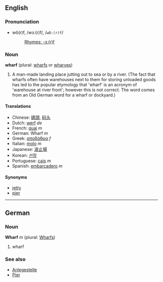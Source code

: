 ==English==
=== Pronunciation ===
*wô(r)f, /wɔː(r)f/, /<tt>wO:(r)f</tt>/
*:[[Rhymes:English:-ɔː(r)f|Rhymes: -ɔː(r)f]]

===Noun===
'''wharf''' (plural: [[wharfs]] or [[wharves]])

# A man-made landing place jutting out to sea or by a river. (The fact that wharfs often have warehouses next to them for storing unloaded goods has led to the popular etymology that 'wharf' is an acronym of 'warehouse at river front'; however this is not correct. The word comes from an Old German word for a wharf or dockyard.)

====Translations====
*Chinese: [[碼頭]], [[码头]]
*Dutch: [[werf]] ''de''
*French: [[quai]] ''m''
*German: Wharf ''m''
*Greek: [[αποβάθρα]] ''f''
*Italian: [[molo]] ''m''
*Japanese: [[波止場]]
*Korean: [[선창]]
*Portuguese: [[cais]] ''m''
*Spanish: [[embarcadero]] ''m''

====Synonyms====
*[[jetty]]
*[[pier]]

----

==German==
===Noun===
'''Wharf''' ''m'' (plural: [[Wharfs]])

# wharf

===See also===
*[[Anlegestelle]]
*[[Pier]]